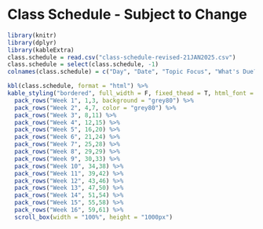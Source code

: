 # Class Schedule - Subject to Change

```r
library(knitr)
library(dplyr)
library(kableExtra)
class.schedule = read.csv("class-schedule-revised-21JAN2025.csv")
class.schedule = select(class.schedule, -1)
colnames(class.schedule) = c("Day", "Date", "Topic Focus", "What's Due?", "Suggested Readings - Brady and Weil 4th ed", "Lab Unit")

kbl(class.schedule, format = "html") %>%
kable_styling("bordered", full_width = F, fixed_thead = T, html_font = "arial") %>%
  pack_rows("Week 1", 1,3, background = "grey80") %>%
  pack_rows("Week 2", 4,7, color = "grey80") %>%
  pack_rows("Week 3", 8,11) %>%
  pack_rows("Week 4", 12,15) %>%
  pack_rows("Week 5", 16,20) %>%
  pack_rows("Week 6", 21,24) %>%
  pack_rows("Week 7", 25,28) %>%
  pack_rows("Week 8", 29,29) %>%
  pack_rows("Week 9", 30,33) %>%
  pack_rows("Week 10", 34,38) %>%
  pack_rows("Week 11", 39,42) %>%
  pack_rows("Week 12", 43,46) %>%
  pack_rows("Week 13", 47,50) %>%
  pack_rows("Week 14", 51,54) %>%
  pack_rows("Week 15", 55,58) %>%
  pack_rows("Week 16", 59,61) %>%
  scroll_box(width = "100%", height = "1000px")
```
